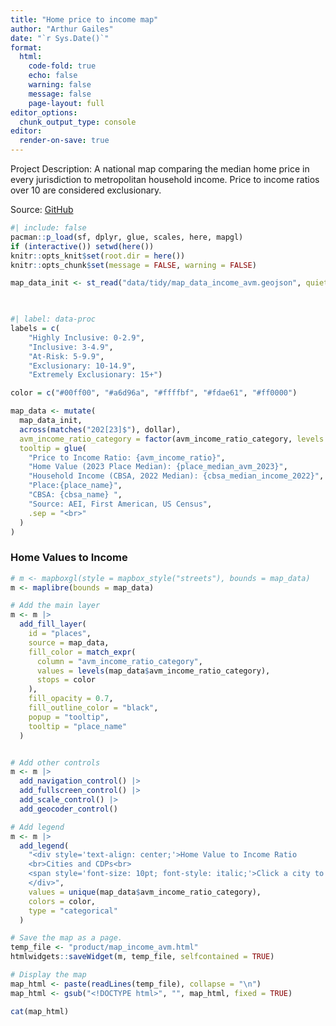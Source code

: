 ```yaml
---
title: "Home price to income map"
author: "Arthur Gailes"
date: "`r Sys.Date()`"
format:
  html:
    code-fold: true
    echo: false
    warning: false
    message: false
    page-layout: full
editor_options:
  chunk_output_type: console
editor:
  render-on-save: true
---
```


Project Description: A national map comparing the median home price in every jurisdiction to metropolitan household income. Price to income ratios over 10 are considered exclusionary.

Source: [GitHub](https://github.com/arthurgailes/us_price_to_income)

<!-- Note: the render moves the html doc to ../docs, and that seems to take 
another 5 min after rendering. -->


```r
#| include: false
pacman::p_load(sf, dplyr, glue, scales, here, mapgl)
if (interactive()) setwd(here())
knitr::opts_knit$set(root.dir = here())
knitr::opts_chunk$set(message = FALSE, warning = FALSE)

```

```r
map_data_init <- st_read("data/tidy/map_data_income_avm.geojson", quiet = TRUE)

  

#| label: data-proc
labels = c(
    "Highly Inclusive: 0-2.9",
    "Inclusive: 3-4.9",
    "At-Risk: 5-9.9",
    "Exclusionary: 10-14.9",
    "Extremely Exclusionary: 15+")

color = c("#00ff00", "#a6d96a", "#ffffbf", "#fdae61", "#ff0000")

map_data <- mutate(
  map_data_init, 
  across(matches("202[23]$"), dollar),
  avm_income_ratio_category = factor(avm_income_ratio_category, levels = labels),
  tooltip = glue(
    "Price to Income Ratio: {avm_income_ratio}",
    "Home Value (2023 Place Median): {place_median_avm_2023}",
    "Household Income (CBSA, 2022 Median): {cbsa_median_income_2022}",
    "Place:{place_name}",
    "CBSA: {cbsa_name} ",
    "Source: AEI, First American, US Census",
    .sep = "<br>"
  )
)
```


### Home Values to Income

```r

# m <- mapboxgl(style = mapbox_style("streets"), bounds = map_data)
m <- maplibre(bounds = map_data)

# Add the main layer
m <- m |>
  add_fill_layer(
    id = "places",
    source = map_data,
    fill_color = match_expr(
      column = "avm_income_ratio_category",
      values = levels(map_data$avm_income_ratio_category),
      stops = color
    ),
    fill_opacity = 0.7,
    fill_outline_color = "black",
    popup = "tooltip",
    tooltip = "place_name"
  )


# Add other controls
m <- m |>
  add_navigation_control() |>
  add_fullscreen_control() |>
  add_scale_control() |>
  add_geocoder_control()

# Add legend
m <- m |>
  add_legend(
    "<div style='text-align: center;'>Home Value to Income Ratio
    <br>Cities and CDPs<br>
    <span style='font-size: 10pt; font-style: italic;'>Click a city to expand</span>
    </div>",
    values = unique(map_data$avm_income_ratio_category),
    colors = color,
    type = "categorical"
  )


```

```r
# Save the map as a page.
temp_file <- "product/map_income_avm.html"
htmlwidgets::saveWidget(m, temp_file, selfcontained = TRUE)

# Display the map
map_html <- paste(readLines(temp_file), collapse = "\n")
map_html <- gsub("<!DOCTYPE html>", "", map_html, fixed = TRUE)

cat(map_html)
```

